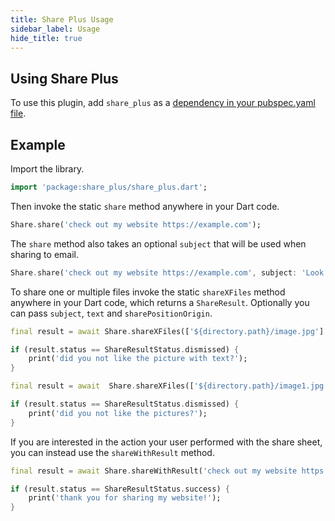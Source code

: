 ```yaml
---
title: Share Plus Usage
sidebar_label: Usage
hide_title: true
---
```


## Using Share Plus

To use this plugin, add `share_plus` as a [dependency in your pubspec.yaml file](https://plus.fluttercommunity.dev/docs/overview).

## Example

Import the library.

```dart
import 'package:share_plus/share_plus.dart';
```

Then invoke the static `share` method anywhere in your Dart code.

```dart
Share.share('check out my website https://example.com');
```

The `share` method also takes an optional `subject` that will be used when
sharing to email.

```dart
Share.share('check out my website https://example.com', subject: 'Look what I made!');
```

To share one or multiple files invoke the static `shareXFiles` method anywhere in your Dart code, which returns a `ShareResult`. Optionally you can pass `subject`, `text` and `sharePositionOrigin`.

```dart
final result = await Share.shareXFiles(['${directory.path}/image.jpg'], text: 'Great picture');

if (result.status == ShareResultStatus.dismissed) {
    print('did you not like the picture with text?');
}
```

```dart
final result = await  Share.shareXFiles(['${directory.path}/image1.jpg', '${directory.path}/image2.jpg']);

if (result.status == ShareResultStatus.dismissed) {
    print('did you not like the pictures?');
}
```

If you are interested in the action your user performed with the share sheet, you can instead use the `shareWithResult` method.

```dart
final result = await Share.shareWithResult('check out my website https://example.com');

if (result.status == ShareResultStatus.success) {
    print('thank you for sharing my website!');
}
```
